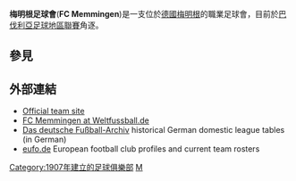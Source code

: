 {{Infobox football club |
  clubname = 梅明根足球會|
  image    = [[File:Logo_FC_Memmingen.svg|150px]]|
  fullname = FC Memmingen 07 Verein für Leibesübungen|
  nickname = |
  founded  = {{start date and age|df=yes|1907}}|
  ground   = Memminger Arena|
  capacity = 5,100|
  chairman = Dieter Degenhart|
  manager  = Thomas Rheinhardt|
  league   = [[巴伐利亞足球地區聯賽|巴伐利亞足球地區聯賽]] (IV) |
  season   = 2014–15|
  position = 7th|
  pattern_la1=|pattern_b1=|pattern_ra1=|
  leftarm1=ff0000|body1=ff0000|rightarm1=ff0000|shorts1=ff0000|socks1=ff0000|
  pattern_la2=|pattern_b2=_unknown|pattern_ra2=|
  leftarm2=ffffff|body2=ffffff|rightarm2=ffffff|shorts2=ffffff|socks2=ffffff|
}}

'''梅明根足球會'''('''FC Memmingen''')是一支位於[[德國|德國]][[梅明根|梅明根]]的職業足球會，目前於[[巴伐利亞足球地區聯賽|巴伐利亞足球地區聯賽]]角逐。

==參見==
{{reflist}}

==外部連結==
*[http://www.fc-memmingen.de Official team site] {{Wayback|url=http://www.fc-memmingen.de/ |date=20190721221724 }} {{de icon}}
*[http://www.weltfussball.de/teams/fc-memmingen/ FC Memmingen at Weltfussball.de] {{Wayback|url=http://www.weltfussball.de/teams/fc-memmingen/ |date=20150716021907 }}
*[http://www.f-archiv.de/ Das deutsche Fußball-Archiv] {{Wayback|url=http://www.f-archiv.de/ |date=20171004190327 }} historical German domestic league tables (in German)
*[http://eufo.de/football/ger/fc_mngen.htm eufo.de] {{Wayback|url=http://eufo.de/football/ger/fc_mngen.htm |date=20071006195845 }} European football club profiles and current team rosters

[[Category:1907年建立的足球俱樂部|Category:1907年建立的足球俱樂部]]
[[Category:德國足球俱樂部|M]]